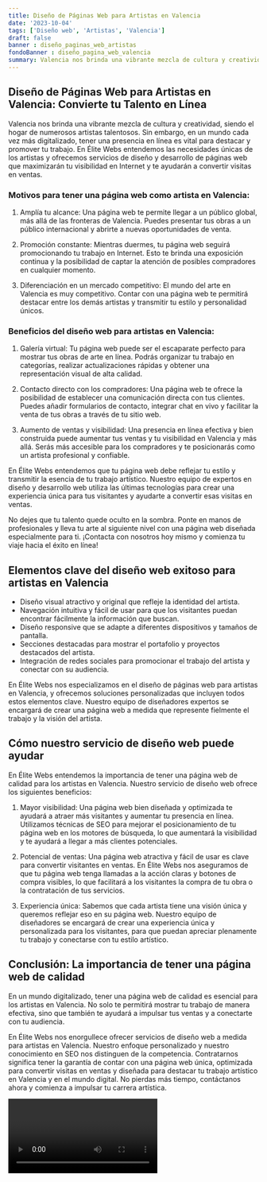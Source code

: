 ```yaml
---
title: Diseño de Páginas Web para Artistas en Valencia
date: '2023-10-04'
tags: ['Diseño web', 'Artistas', 'Valencia']
draft: false
banner : diseño_paginas_web_artistas
fondoBanner : diseño_pagina_web_valencia
summary: Valencia nos brinda una vibrante mezcla de cultura y creatividad, siendo el hogar de numerosos artistas talentosos. Sin embargo, en un mundo cada vez más digitalizado, tener una presencia en línea es vital para destacar y promover tu trabajo. En Élite Webs entendemos las necesidades únicas de los artistas y ofrecemos servicios de diseño y desarrollo de páginas web que maximizarán tu visibilidad en Internet y te ayudarán a convertir visitas en ventas.
---
```


## Diseño de Páginas Web para Artistas en Valencia: Convierte tu Talento en Línea

Valencia nos brinda una vibrante mezcla de cultura y creatividad, siendo el hogar de numerosos artistas talentosos. Sin embargo, en un mundo cada vez más digitalizado, tener una presencia en línea es vital para destacar y promover tu trabajo. En Élite Webs entendemos las necesidades únicas de los artistas y ofrecemos servicios de diseño y desarrollo de páginas web que maximizarán tu visibilidad en Internet y te ayudarán a convertir visitas en ventas.

### Motivos para tener una página web como artista en Valencia:

1. Amplía tu alcance: Una página web te permite llegar a un público global, más allá de las fronteras de Valencia. Puedes presentar tus obras a un público internacional y abrirte a nuevas oportunidades de venta.

2. Promoción constante: Mientras duermes, tu página web seguirá promocionando tu trabajo en Internet. Esto te brinda una exposición continua y la posibilidad de captar la atención de posibles compradores en cualquier momento.

3. Diferenciación en un mercado competitivo: El mundo del arte en Valencia es muy competitivo. Contar con una página web te permitirá destacar entre los demás artistas y transmitir tu estilo y personalidad únicos.

### Beneficios del diseño web para artistas en Valencia:

1. Galería virtual: Tu página web puede ser el escaparate perfecto para mostrar tus obras de arte en línea. Podrás organizar tu trabajo en categorías, realizar actualizaciones rápidas y obtener una representación visual de alta calidad.

2. Contacto directo con los compradores: Una página web te ofrece la posibilidad de establecer una comunicación directa con tus clientes. Puedes añadir formularios de contacto, integrar chat en vivo y facilitar la venta de tus obras a través de tu sitio web.

3. Aumento de ventas y visibilidad: Una presencia en línea efectiva y bien construida puede aumentar tus ventas y tu visibilidad en Valencia y más allá. Serás más accesible para los compradores y te posicionarás como un artista profesional y confiable.

En Élite Webs entendemos que tu página web debe reflejar tu estilo y transmitir la esencia de tu trabajo artístico. Nuestro equipo de expertos en diseño y desarrollo web utiliza las últimas tecnologías para crear una experiencia única para tus visitantes y ayudarte a convertir esas visitas en ventas.

No dejes que tu talento quede oculto en la sombra. Ponte en manos de profesionales y lleva tu arte al siguiente nivel con una página web diseñada especialmente para ti. ¡Contacta con nosotros hoy mismo y comienza tu viaje hacia el éxito en línea!

<GifSeo />

<Cta />

## Elementos clave del diseño web exitoso para artistas en Valencia

- Diseño visual atractivo y original que refleje la identidad del artista.
- Navegación intuitiva y fácil de usar para que los visitantes puedan encontrar fácilmente la información que buscan.
- Diseño responsive que se adapte a diferentes dispositivos y tamaños de pantalla.
- Secciones destacadas para mostrar el portafolio y proyectos destacados del artista.
- Integración de redes sociales para promocionar el trabajo del artista y conectar con su audiencia.

En Élite Webs nos especializamos en el diseño de páginas web para artistas en Valencia, y ofrecemos soluciones personalizadas que incluyen todos estos elementos clave. Nuestro equipo de diseñadores expertos se encargará de crear una página web a medida que represente fielmente el trabajo y la visión del artista.

## Cómo nuestro servicio de diseño web puede ayudar

En Élite Webs entendemos la importancia de tener una página web de calidad para los artistas en Valencia. Nuestro servicio de diseño web ofrece los siguientes beneficios:

1. Mayor visibilidad: Una página web bien diseñada y optimizada te ayudará a atraer más visitantes y aumentar tu presencia en línea. Utilizamos técnicas de SEO para mejorar el posicionamiento de tu página web en los motores de búsqueda, lo que aumentará la visibilidad y te ayudará a llegar a más clientes potenciales.

2. Potencial de ventas: Una página web atractiva y fácil de usar es clave para convertir visitantes en ventas. En Élite Webs nos aseguramos de que tu página web tenga llamadas a la acción claras y botones de compra visibles, lo que facilitará a los visitantes la compra de tu obra o la contratación de tus servicios.

3. Experiencia única: Sabemos que cada artista tiene una visión única y queremos reflejar eso en su página web. Nuestro equipo de diseñadores se encargará de crear una experiencia única y personalizada para los visitantes, para que puedan apreciar plenamente tu trabajo y conectarse con tu estilo artístico.

## Conclusión: La importancia de tener una página web de calidad

En un mundo digitalizado, tener una página web de calidad es esencial para los artistas en Valencia. No solo te permitirá mostrar tu trabajo de manera efectiva, sino que también te ayudará a impulsar tus ventas y a conectarte con tu audiencia.

En Élite Webs nos enorgullece ofrecer servicios de diseño web a medida para artistas en Valencia. Nuestro enfoque personalizado y nuestro conocimiento en SEO nos distinguen de la competencia. Contratarnos significa tener la garantía de contar con una página web única, optimizada para convertir visitas en ventas y diseñada para destacar tu trabajo artístico en Valencia y en el mundo digital. No pierdas más tiempo, contáctanos ahora y comienza a impulsar tu carrera artística.

<Video />

<CtaBot job='Artistas' city='Valencia'/>

<Gmaps query='Valencia+españa+maps' />